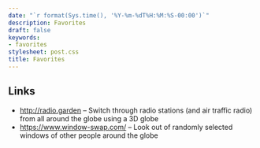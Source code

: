 ```yaml
---
date: "`r format(Sys.time(), '%Y-%m-%dT%H:%M:%S-00:00')`"
description: Favorites
draft: false
keywords:
- favorites
stylesheet: post.css
title: Favorites
---
```


<!-- <video autoplay controls loop> -->
<!--    <source src="/vid/projects.webm" type="video/webm"> -->
<!--    <source src="/vid/projects.mp4" type="video/mp4"> -->
<!--    <source src="/vid/projects.mov" type="video/mov"> -->
<!-- </video> -->
<!-- <figcaption>*Migration of White Storks, tracked between 2011 and 2017 by the Max Planck Institute of Animal Behavior, on top of a dynamic NASA Blue Marble background representing global seasonality, animated using moveVis. Video copyright: Jakob Schwalb-Willmann*</figcaption> -->

## Links

* <a href="http://radio.garden" target="_blank">http://radio.garden</a> – Switch through radio stations (and air traffic radio) from all around the globe using a 3D globe
* <a href="https://www.window-swap.com/" target="_blank">https://www.window-swap.com/</a> – Look out of randomly selected windows of other people around the globe


